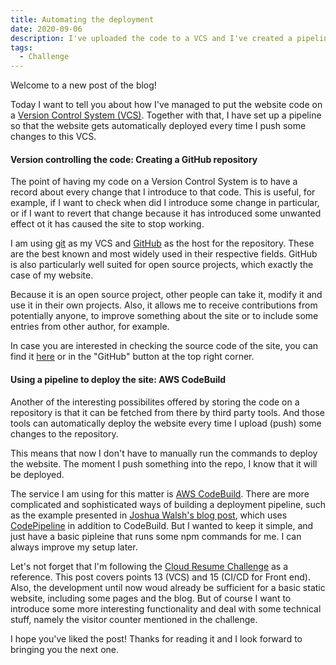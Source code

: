 ```yaml
---
title: Automating the deployment
date: 2020-09-06
description: I've uploaded the code to a VCS and I've created a pipeline to automate the deployment of the website.
tags:
  - Challenge
---
```


Welcome to a new post of the blog!

Today I want to tell you about how I've managed to put the website code on a [Version Control System (VCS)](https://git-scm.com/book/en/v2/Getting-Started-About-Version-Control).
Together with that, I have set up a pipeline so that the website gets automatically deployed every time I push some changes to this VCS.

#### Version controlling the code: Creating a GitHub repository

The point of having my code on a Version Control System is to have a record about every change that I introduce to that code.
This is useful, for example, if I want to check when did I introduce some change in particular, or if I want to revert that change because it has introduced some unwanted effect ot it has caused the site to stop working.

I am using [git](https://git-scm.com/) as my VCS and [GitHub](https://github.com/) as the host for the repository. These are the best known and most widely used in their respective fields. GitHub is also particularly well suited for open source projects, which exactly the case of my website.

Because it is an open source project, other people can take it, modify it and use it in their own projects. Also, it allows me to receive contributions from potentially anyone, to improve something about the site or to include some entries from other author, for example.

In case you are interested in checking the source code of the site, you can find it [here](https://github.com/jherreros/cloud-resume-challenge) or in the "GitHub" button at the top right corner.

#### Using a pipeline to deploy the site: AWS CodeBuild

Another of the interesting possibilites offered by storing the code on a repository is that it can be fetched from there by third party tools. And those tools can automatically deploy the website every time I upload (push) some changes to the repository.

This means that now I don't have to manually run the commands to deploy the website. The moment I push something into the repo, I know that it will be deployed.

The service I am using for this matter is [AWS CodeBuild](https://aws.amazon.com/codebuild/).
There are more complicated and sophisticated ways of building a deployment pipeline, such as the example presented in [Joshua Walsh's blog post](https://blog.joshwalsh.me/aws-gatsby/), which uses [CodePipeline](https://aws.amazon.com/codepipeline/) in addition to CodeBuild.
But I wanted to keep it simple, and just have a basic pipleine that runs some npm commands for me. I can always improve my setup later.

Let's not forget that I'm following the [Cloud Resume Challenge](https://cloudresumechallenge.dev/instructions/) as a reference. This post covers points 13 (VCS) and 15 (CI/CD for Front end). Also, the development until now woud already be sufficient for a basic static website, including some pages and the blog.
But of course I want to introduce some more interesting functionality and deal with some technical stuff, namely the visitor counter mentioned in the challenge. 

I hope you've liked the post! Thanks for reading it and I look forward to bringing you the next one.
